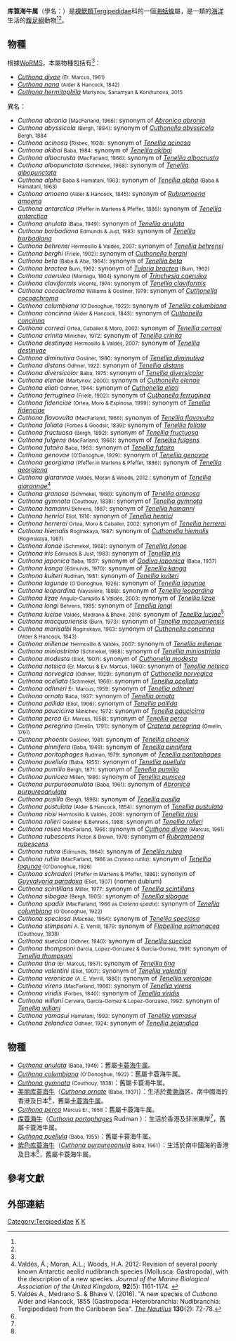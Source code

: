 {{Automatic Taxobox
| taxon = Cuthona
| authority = [[Joshua_Alder|Alder]] & [[Albany_Hancock|Hancock]], 1855
| image = Cuthona sibogae.jpg
| image_caption = ''[[Cuthona_sibogae|Cuthona sibogae]]''
| synonyms =
 {{Species list
  |Precuthona |Odhner, 1929
  |Xenocratena |Odhner, 1940
  }}
}}

'''库蓑海牛属'''（學名：{{lang|la|'''''Cuthona'''''}}）是[[裸鰓類|裸鰓類]][[Tergipedidae|Tergipedidae]]科的一個[[海蛞蝓|海蛞蝓]]屬，是一類的[[海洋動物|海洋]]生活的[[腹足綱|腹足綱]]動物<ref name="WoRMS_138543" /><ref name="Vaught 1989" />。

==物種==
根據[[WoRMS|WoRMS]]，本屬物種包括有<ref name="WoRMS_138543"/>：
* ''[[Cuthona_divae|Cuthona divae]]'' <small>(Er. Marcus, 1961)</small>
* ''[[Cuthona_nana|Cuthona nana]]'' <small>(Alder & Hancock, 1842)</small>
* ''[[Cuthona_hermitophila|Cuthona hermitophila]]'' <small>Martynov, Sanamyan & Korshunova, 2015</small>
{{div col|colwidth=40em}}
;異名：
* ''Cuthona abronia'' (<small>MacFarland, 1966)</small>: synonym of ''[[Abronica_abronia|Abronica abronia]]''
* ''Cuthona abyssicola'' <small>(Bergh, 1884)</small>: synonym of ''[[Cuthonella_abyssicola|Cuthonella abyssicola]]'' <small>Bergh, 1884</small>
* ''Cuthona acinosa'' (<small>Risbec, 1928)</small>: synonym of ''[[Tenellia_acinosa|Tenellia acinosa]]''
* ''Cuthona akibai'' <small>Baba, 1984</small>: synonym of ''[[Tenellia_akibai|Tenellia akibai]]''
* ''Cuthona albocrusta'' <small>(MacFarland, 1966)</small>: synonym of ''[[Tenellia_albocrusta|Tenellia albocrusta]]''
* ''Cuthona albopunctata'' <small>(Schmekel, 1968)</small>: synonym of ''[[Tenellia_albopunctata|Tenellia albopunctata]]''
* ''Cuthona alpha'' <small>Baba & Hamatani, 1963</small>: synonym of ''[[Tenellia_alpha|Tenellia alpha]]'' <small>(Baba & Hamatani, 1963)</small> 
* ''Cuthona amoena'' <small>(Alder & Hancock, 1845)</small>: synonym of ''[[Rubramoena_amoena|Rubramoena amoena]]''
* ''Cuthona antarctica'' <small>(Pfeffer in Martens & Pfeffer, 1886)</small>: synonym of ''[[Tenellia_antarctica|Tenellia antarctica]]''
* ''Cuthona anulata'' <small>(Baba, 1949)</small>: synonym of ''[[Tenellia_anulata|Tenellia anulata]]''
* ''Cuthona barbadiana'' <small>Edmunds & Just, 1983</small>: synonym of ''[[Tenellia_barbadiana|Tenellia barbadiana]]''
* ''Cuthona behrensi'' <small>Hermosillo & Valdés, 2007</small>: synonym of ''[[Tenellia_behrensi|Tenellia behrensi]]''
* ''Cuthona berghi'' <small>(Friele, 1902)</small>: synonym of ''[[Cuthonella_berghi|Cuthonella berghi]]''
* ''Cuthona beta'' <small>(Baba & Abe, 1964)</small>: synonym of ''[[Tenellia_beta|Tenellia beta]]''
* ''Cuthona bractea'' <small>Burn, 1962</small>: synonym of ''[[Tularia_bractea|Tularia bractea]]'' <small>(Burn, 1962)</small>
* ''Cuthona caerulea'' <small>(Montagu, 1804)</small> synonym of ''[[Trinchesia_caerulea|Trinchesia caerulea]]''
* ''Cuthona claviformis'' <small>Vicente, 1974</small>: synonym of ''[[Tenellia_claviformis|Tenellia claviformis]]''
* ''Cuthona cocoachroma'' <small>Williams & Gosliner, 1979</small>: synonym of ''[[Cuthonella_cocoachroma|Cuthonella cocoachroma]]''
* ''Cuthona columbiana'' <small>(O'Donoghue, 1922)</small>: synonym of ''[[Tenellia_columbiana|Tenellia columbiana]]''
* ''Cuthona concinna'' <small>(Alder & Hancock, 1843)</small>: synonym of ''[[Cuthonella_concinna|Cuthonella concinna]]''
* ''Cuthona correai'' <small>Ortea, Caballer & Moro, 2002</small>: synonym of ''[[Tenellia_correai|Tenellia correai]]''
* ''Cuthona crinita'' <small>Minichev, 1972</small>: synonym of ''[[Tenellia_crinita|Tenellia crinita]]''
* ''Cuthona destinyae'' <small>Hermosillo & Valdés, 2007</small>: synonym of ''[[Tenellia_destinyae|Tenellia destinyae]]''
* ''Cuthona diminutiva'' <small>Gosliner, 1980</small>: synonym of ''[[Tenellia_diminutiva|Tenellia diminutiva]]''
* ''Cuthona distans'' <small>Odhner, 1922</small>: synonym of ''[[Tenellia_distans|Tenellia distans]]''
* ''Cuthona diversicolor'' <small>Baba, 1975</small>: synonym of ''[[Tenellia_diversicolor|Tenellia diversicolor]]''
* ''Cuthona elenae'' <small>(Martynov, 2000)</small>: synonym of ''[[Cuthonella_elenae|Cuthonella elenae]]''
* ''Cuthona elioti'' <small>Odhner, 1944</small>: synonym of ''[[Cuthonella_elioti|Cuthonella elioti]]''
* ''Cuthona ferruginea'' <small>(Friele, 1902)</small>: synonym of ''[[Cuthonella_ferruginea|Cuthonella ferruginea]]''
* ''Cuthona fidenciae'' <small>(Ortea, Moro & Espinosa, 1999)</small>: synonym of ''[[Tenellia_fidenciae|Tenellia fidenciae]]''
* ''Cuthona flavovulta'' <small>(MacFarland, 1966)</small>: synonym of ''[[Tenellia_flavovulta|Tenellia flavovulta]]''
* ''Cuthona foliata'' <small>(Forbes & Goodsir, 1839)</small>: synonym of ''[[Tenellia_foliata|Tenellia foliata]]''
* ''Cuthona fructuosa'' <small>(Bergh, 1892)</small>: synonym of ''[[Tenellia_fructuosa|Tenellia fructuosa]]''
* ''Cuthona fulgens'' <small>(MacFarland, 1966)</small>: synonym of ''[[Tenellia_fulgens|Tenellia fulgens]]''
* ''Cuthona futairo'' <small>Baba, 1963</small>: synonym of ''[[Tenellia_futairo|Tenellia futairo]]''
* ''Cuthona genovae'' <small>(O'Donoghue, 1929)</small>: synonym of ''[[Tenellia_genovae|Tenellia genovae]]''
* ''Cuthona georgiana'' <small>(Pfeffer in Martens & Pfeffer, 1886)</small>: synonym of ''[[Tenellia_georgiana|Tenellia georgiana]]''
* ''Cuthona giarannae'' <small>Valdés, Moran & Woods, 2012 </small>: synonym of ''[[Tenellia_giarannae|Tenellia giarannae]]''<ref>Valdés, Á.; Moran, A.L.; Woods, H.A. 2012: Revision of several poorly known Antarctic aeolid nudibranch species (Mollusca: Gastropoda), with the description of a new species. ''Journal of the Marine Biological Association of the United Kingdom'', '''92'''(5): 1161-1174. {{doi|10.1017/S0025315411000348}}</ref>
* ''Cuthona granosa'' <small>(Schmekel, 1966)</small>: synonym of ''[[Tenellia_granosa|Tenellia granosa]]''
* ''Cuthona gymnota'' <small>(Couthouy, 1838)</small>: synonym of ''[[Tenellia_gymnota|Tenellia gymnota]]'' 
* ''Cuthona hamanni'' <small>Behrens, 1987</small>: synonym of ''[[Tenellia_hamanni|Tenellia hamanni]]''
* ''Cuthona henrici'' <small>Eliot, 1916</small>: synonym of ''[[Tenellia_henrici|Tenellia henrici]]''
* ''Cuthona herrerai'' <small>Ortea, Moro & Caballer, 2002</small>: synonym of ''[[Tenellia_herrerai|Tenellia herrerai]]''
* ''Cuthona hiemalis'' <small>Roginskaya, 1987</small>: synonym of ''[[Cuthonella_hiemalis|Cuthonella hiemalis]]'' <small>(Roginskaya, 1987)</small>
* ''Cuthona ilonae'' <small>(Schmekel, 1968)</small>: synonym of ''[[Tenellia_ilonae|Tenellia ilonae]]''
* ''Cuthona iris'' <small>Edmunds & Just, 1983</small>: synonym of ''[[Tenellia_iris|Tenellia iris]]''
* ''Cuthona japonica'' <small>Baba, 1937</small>: synonym of ''[[Godiva_japonica|Godiva japonica]]'' <small>(Baba, 1937)</small>
* ''Cuthona kanga'' <small>(Edmunds, 1970)</small>: synonym of ''[[Tenellia_kanga|Tenellia kanga]]'' 
* ''Cuthona kuiteri'' <small>Rudman, 1981</small>: synonym of ''[[Tenellia_kuiteri|Tenellia kuiteri]]''
* ''Cuthona lagunae'' <small>(O'Donoghue, 1926)</small>: synonym of ''[[Tenellia_lagunae|Tenellia lagunae]]''
* ''Cuthona leopardina'' <small>(Vayssière, 1888)</small>: synonym of ''[[Tenellia_leopardina|Tenellia leopardina]]''
* ''Cuthona lizae'' <small>Angulo-Campillo & Valdés, 2003</small>: synonym of ''[[Tenellia_lizae|Tenellia lizae]]''
* ''Cuthona longi'' <small>Behrens, 1985</small>: synonym of ''[[Tenellia_longi|Tenellia longi]]''
* ''Cuthona luciae'' <small>Valdés, Medrano & Bhave, 2016</small>: synonym of ''[[Tenellia_luciae|Tenellia luciae]]''<ref>Valdés A., Medrano S. & Bhave V. (2016). "A new species of ''Cuthona'' Alder and Hancock, 1855 (Gastropoda: Heterobranchia: Nudibranchia: Tergipedidae) from the Caribbean Sea". ''[[The_Nautilus_(journal)|The Nautilus]]'' '''130'''(2): 72-78.</ref>
* ''Cuthona macquariensis'' <small>(Burn, 1973)</small>: synonym of ''[[Tenellia_macquariensis|Tenellia macquariensis]]''
* ''Cuthona marisalbi'' <small>Roginskaya, 1963</small>: synonym of ''[[Cuthonella_concinna|Cuthonella concinna]]'' <small>(Alder & Hancock, 1843)</small>
* ''Cuthona millenae'' <small>Hermosillo & Valdés, 2007</small>: synonym of ''[[Tenellia_millenae|Tenellia millenae]]''
* ''Cuthona miniostriata'' <small>(Schmekel, 1968)</small>: synonym of ''[[Tenellia_miniostriata|Tenellia miniostriata]]''
* ''Cuthona modesta'' <small>(Eliot, 1907)</small>: synonym of ''[[Cuthonella_modesta|Cuthonella modesta]]''
* ''Cuthona netsica'' <small>(Er. Marcus & Ev. Marcus, 1960)</small>: synonym of ''[[Tenellia_netsica|Tenellia netsica]]''
* ''Cuthona norvegica'' <small>(Odhner, 1929)</small>: synonym of ''[[Cuthonella_norvegica|Cuthonella norvegica]]''
* ''Cuthona ocellata'' <small>(Schmekel, 1966)</small>: synonym of ''[[Tenellia_ocellata|Tenellia ocellata]]''
* ''Cuthona odhneri'' <small>Er. Marcus, 1959</small>: synonym of ''[[Tenellia_odhneri|Tenellia odhneri]]''
* ''Cuthona ornata'' <small>Baba, 1937</small>: synonym of ''[[Tenellia_ornata|Tenellia ornata]]''
* ''Cuthona pallida'' <small>(Eliot, 1906)</small>: synonym of ''[[Tenellia_pallida|Tenellia pallida]]''
* ''Cuthona paucicirra'' <small>Minichev, 1972</small>: synonym of ''[[Tenellia_paucicirra|Tenellia paucicirra]]''
* ''Cuthona perca'' <small>(Er. Marcus, 1958)</small>: synonym of ''[[Tenellia_perca|Tenellia perca]]''
* ''Cuthona peregrina'' <small>(Gmelin, 1791)</small>: synonym of ''[[Cratena_peregrina|Cratena peregrina]]'' <small>(Gmelin, 1791)</small>
* ''Cuthona phoenix'' <small>Gosliner, 1981</small>: synonym of ''[[Tenellia_phoenix|Tenellia phoenix]]''
* ''Cuthona pinnifera'' <small>(Baba, 1949)</small>: synonym of ''[[Tenellia_pinnifera|Tenellia pinnifera]]''
* ''Cuthona poritophages'' <small>Rudman, 1979</small>: synonym of ''[[Tenellia_poritophages|Tenellia poritophages]]''
* ''Cuthona puellula'' <small>(Baba, 1955)</small>: synonym of ''[[Tenellia_puellula|Tenellia puellula]]''
* ''Cuthona pumilio'' <small>Bergh, 1871</small>: synonym of ''[[Tenellia_pumilio|Tenellia pumilio]]''
* ''Cuthona punicea'' <small>Millen, 1986</small>: synonym of ''[[Tenellia_punicea|Tenellia punicea]]''
* ''Cuthona purpureoanulata'' <small>(Baba, 1961)</small>: synonym of ''[[Abronica_purpureoanulata|Abronica purpureoanulata]]''
* ''Cuthona pusilla'' <small>(Bergh, 1898)</small>: synonym of ''[[Tenellia_pusilla|Tenellia pusilla]]''
* ''Cuthona pustulata'' <small>(Alder & Hancock, 1854)</small>: synonym of ''[[Tenellia_pustulata|Tenellia pustulata]]''
* ''Cuthona riosi'' <small>Hermosillo & Valdés, 2008</small>: synonym of ''[[Tenellia_riosi|Tenellia riosi]]''
* ''Cuthona rolleri'' <small>Gosliner & Behrens, 1988</small>: synonym of ''[[Tenellia_rolleri|Tenellia rolleri]]''
* ''Cuthona rosea'' <small>MacFarland, 1966</small>: synonym of ''[[Cuthona_divae|Cuthona divae]]'' <small>(Marcus, 1961)</small>
* ''Cuthona rubescens'' <small>Picton & Brown, 1978</small>: synonym of ''[[Rubramoena_rubescens|Rubramoena rubescens]]''
* ''Cuthona rubra'' <small>(Edmunds, 1964)</small>: synonym of ''[[Tenellia_rubra|Tenellia rubra]]''
* ''Cuthona rutila'' <small>(MacFarland, 1966 as ''Cratena rutila'')</small>: synonym of ''[[Tenellia_lagunae|Tenellia lagunae]]'' <small>(O'Donoghue, 1926)</small>
* ''Cuthona schraderi'' <small>(Pfeffer in Martens & Pfeffer, 1886)</small>: synonym of ''[[Guyvalvoria_paradoxa|Guyvalvoria paradoxa]]'' <small>(Eliot, 1907)</small> (nomen dubium)
* ''Cuthona scintillans'' <small>Miller, 1977</small>: synonym of ''[[Tenellia_scintillans|Tenellia scintillans]]''
* ''Cuthona sibogae'' <small>(Bergh, 1905)</small>: synonym of ''[[Tenellia_sibogae|Tenellia sibogae]]''
* ''Cuthona spadix'' <small>(MacFarland, 1966 as ''Cratena spadix'')</small>: synonym of ''[[Tenellia_columbiana|Tenellia columbiana]]'' <small>(O'Donoghue, 1922)</small>
* ''Cuthona speciosa'' <small>(Macnae, 1954)</small>: synonym of ''[[Tenellia_speciosa|Tenellia speciosa]]''
* ''Cuthona stimpsoni'' <small>A. E. Verrill, 1879</small>: synonym of ''[[Flabellina_salmonacea|Flabellina salmonacea]]'' <small>(Couthouy, 1838)</small>
* ''Cuthona suecica'' <small>(Odhner, 1940)</small>: synonym of ''[[Tenellia_suecica|Tenellia suecica]]''
* ''Cuthona thompsoni'' <small>Garcia, Lopez-Gonzalez & Garcia-Gomez, 1991</small>: synonym of ''[[Tenellia_thompsoni|Tenellia thompsoni]]''
* ''Cuthona tina'' <small>(Er. Marcus, 1957)</small>: synonym of ''[[Tenellia_tina|Tenellia tina]]''
* ''Cuthona valentini'' <small>(Eliot, 1907)</small>: synonym of ''[[Tenellia_valentini|Tenellia valentini]]''
* ''Cuthona veronicae'' <small>(A. E. Verrill, 1880)</small>: synonym of ''[[Tenellia_veronicae|Tenellia veronicae]]''
* ''Cuthona virens'' <small>(MacFarland, 1966)</small>: synonym of ''[[Tenellia_virens|Tenellia virens]]''
* ''Cuthona viridis'' <small>(Forbes, 1840)</small>: synonym of ''[[Tenellia_viridis|Tenellia viridis]]''
* ''Cuthona willani'' <small>Cervera, Garcia-Gomez & Lopez-Gonzalez, 1992</small>: synonym of ''[[Tenellia_willani|Tenellia willani]]''
* ''Cuthona yamasui'' <small>Hamatani, 1993</small>: synonym of ''[[Tenellia_yamasui|Tenellia yamasui]]''
* ''Cuthona zelandica'' <small>Odhner, 1924</small>: synonym of ''[[Tenellia_zelandica|Tenellia zelandica]]''
{{div col end}}

==物種==
* ''[[Cuthona_anulata|Cuthona anulata]]'' <small>(Baba, 1949)</small>：舊屬[[卡蓑海牛属|卡蓑海牛属]]。
* ''[[Cuthona_columbiana|Cuthona columbiana]]'' <small>(O'Donoghue, 1922)</small>：舊屬卡蓑海牛属。
* ''[[Cuthona_gymnota|Cuthona gymnota]]'' <small>(Couthouy, 1838)</small>：舊屬卡蓑海牛属。
*[[美丽库蓑海牛|美丽库蓑海牛]]（''[[Cuthona_ornate|Cuthona ornate]]'' <small>(Baba, 1937)</small>）：生活於[[黄海|黄]][[渤海|渤海]]区、南中國海的香港及日本<ref name=qdhys />，舊屬[[卡蓑海牛属|卡蓑海牛属]]。
* ''[[Cuthona_perca|Cuthona perca]]'' <small>Marcus Er., 1958</small>：舊屬卡蓑海牛属。
*[[库蓑海牛|库蓑海牛]]（''[[Cuthona_portophages|Cuthona portophages]]'' Rudman ）：生活於香港及非洲東岸<ref name=qdhys />，舊屬卡蓑海牛属。
* ''[[Cuthona_puellula|Cuthona puellula]]'' <small>(Baba, 1955)</small>：舊屬卡蓑海牛属。
*[[紫色库蓑海牛|紫色库蓑海牛]]（''[[Cuthona_purpureoanula|Cuthona purpureoanula]]'' <small>Baba, 1961</small>）：生活於南中國海的香港及日本<ref name=qdhys />，舊屬卡蓑海牛属。

==參考文獻==
{{reflist |refs=
<ref name=qdhys>{{cite journal |author1=[[尤仲杰|尤仲杰]] |author2=[[林光宇_(動物學家)|林光宇 (動物學家)]] |url=http://qdhys.ijournal.cn/hykx/ch/reader/create_pdf.aspx?file_no=20050807&year_id=2005&quarter_id=8&falg=1 |title=中国近海枝鳃亚目、蓑海牛亚目（软体动物）区系的研究 |journal=[[海洋科學_(期刊)|海洋科學 (期刊)]] (Marine Sciences) |volume=29 |issue=8 |pages=23-26 |date=2005-04-06 |accessdate=2016-12-30 |language=zh-hans |archive-date=2017-01-06 |archive-url=https://web.archive.org/web/20170106013959/http://qdhys.ijournal.cn/hykx/ch/reader/create_pdf.aspx?file_no=20050807&year_id=2005&quarter_id=8&falg=1 |dead-url=no }}</ref>
<ref name="Vaught 1989">{{cite book
 |last=Vaught |first=K.C. 
 |year=1989
 |title=''A classification of the living Mollusca''
 |publisher=American Malacologists
 |location=Melbourne, FL (USA)
 |isbn=0-915826-22-4
 |pages=XII, 195 pp
 |language=en
}}</ref>
<ref name="WoRMS_138543">{{cite WoRMS |id=138543 |title=''Cuthona'' Alder & Hancock, 1855. |authorlink=WoRMS |last1=Gofas |first1=S. |last2=Bouchet |first2=P. |year=2015 |accessdate=2015-02-09 }}</ref>
}}

==外部連結==
{{commonscat|Cuthona}}

{{taxonbar}}
[[Category:Tergipedidae|Category:Tergipedidae]]
[[Category:菲纳鳃總科|K]]
[[Category:_1855年描述的分类群|K]]